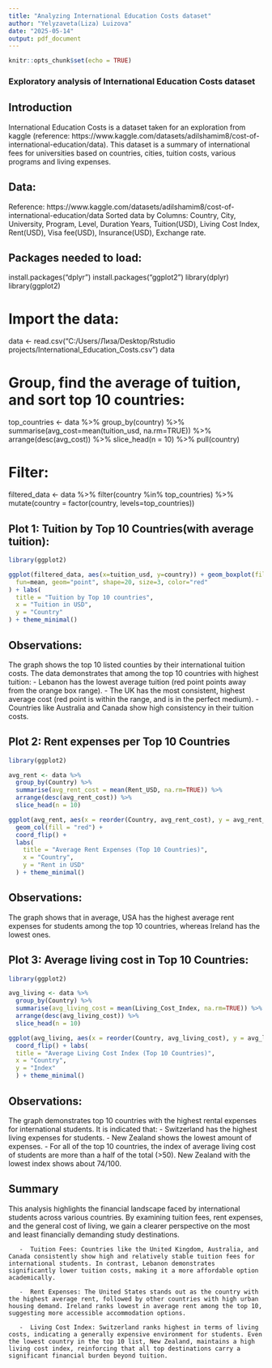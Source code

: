 ---
title: "Analyzing International Education Costs dataset"
author: "Yelyzaveta(Liza) Luizova"
date: "2025-05-14"
output: pdf_document
---

```{r setup, include=FALSE}
knitr::opts_chunk$set(echo = TRUE)
```

### Exploratory analysis of International Education Costs dataset

## Introduction

International Education Costs is a dataset taken for an exploration from kaggle (reference: https://www.kaggle.com/datasets/adilshamim8/cost-of-international-education/data). This dataset is a summary of international fees for universities based on countries, cities, tuition costs, various programs and living expenses. 

## Data:

Reference: https://www.kaggle.com/datasets/adilshamim8/cost-of-international-education/data
Sorted data by Columns: Country, City, University, Program, Level, Duration Years, Tuition(USD), Living Cost Index, Rent(USD), Visa fee(USD), Insurance(USD), Exchange rate. 

## Packages needed to load:
install.packages("dplyr")
install.packages("ggplot2")
library(dplyr)
library(ggplot2)

# Import the data:

data <- read.csv("C:/Users/Лиза/Desktop/Rstudio projects/International_Education_Costs.csv")
data

# Group, find the average of tuition, and sort top 10 countries:
top_countries <- data %>%
  group_by(country) %>%
  summarise(avg_cost=mean(tuition_usd, na.rm=TRUE)) %>%
  arrange(desc(avg_cost)) %>%
  slice_head(n = 10) %>%
  pull(country)
  
# Filter: 

filtered_data <- data %>%
  filter(country %in% top_countries) %>%
  mutate(country = factor(country, levels=top_countries))

## Plot 1: Tuition by Top 10 Countries(with average tuition):
```{r tuition-plot, echo=FALSE, fig.align='center', fig.width=7, fig.height=4}
library(ggplot2)

ggplot(filtered_data, aes(x=tuition_usd, y=country)) + geom_boxplot(fill="orange", color="black", notch=FALSE) + stat_summary(
  fun=mean, geom="point", shape=20, size=3, color="red"
) + labs(
  title = "Tuition by Top 10 countries", 
  x = "Tuition in USD",
  y = "Country"
) + theme_minimal()
```

## Observations: 
The graph shows the top 10 listed counties by their international tuition costs. The data demonstrates that among the top 10 countries with highest tuition: 
        -  Lebanon has the lowest average tuition (red point points away from the orange box range).
        -  The UK has the most consistent, highest average cost (red point is within the range, and is in the perfect medium). 
        -  Countries like Australia and Canada show high consistency in their tuition costs. 

## Plot 2: Rent expenses per Top 10 Countries
```{r rent-plot, echo=FALSE, fig.align='center', fig.width=7, fig.height=4}
library(ggplot2) 

avg_rent <- data %>%
  group_by(Country) %>%
  summarise(avg_rent_cost = mean(Rent_USD, na.rm=TRUE)) %>%
  arrange(desc(avg_rent_cost)) %>%
  slice_head(n = 10) 

ggplot(avg_rent, aes(x = reorder(Country, avg_rent_cost), y = avg_rent_cost)) +
  geom_col(fill = "red") +
  coord_flip() +
  labs(
    title = "Average Rent Expenses (Top 10 Countries)",
    x = "Country",
    y = "Rent in USD"
  ) + theme_minimal()
```

## Observations:
The graph shows that in average, USA has the highest average rent expenses for students among the top 10 countries, whereas Ireland has the lowest ones. 

        
## Plot 3: Average living cost in Top 10 Countries:
```{r living-plot, echo=FALSE, fig.align='center', fig.width=7, fig.height=4}
library(ggplot2)

avg_living <- data %>%
  group_by(Country) %>%
  summarise(avg_living_cost = mean(Living_Cost_Index, na.rm=TRUE)) %>%
  arrange(desc(avg_living_cost)) %>%
  slice_head(n = 10)

ggplot(avg_living, aes(x = reorder(Country, avg_living_cost), y = avg_living_cost)) + geom_col(fill = "purple") +
  coord_flip() + labs(
  title = "Average Living Cost Index (Top 10 Countries)", 
  x = "Country", 
  y = "Index"
  ) + theme_minimal()
```

## Observations:
The graph demonstrates top 10 countries with the highest rental expenses for international students. It is indicated that:
        -  Switzerland has the highest living expenses for students.
        -  New Zealand shows the lowest amount of expenses.
        -  For all of the top 10 countries, the index of average living cost of students are more than a half of the total (>50). New Zealand with the lowest index shows about 74/100. 
        
## Summary

This analysis highlights the financial landscape faced by international students across various countries. By examining tuition fees, rent expenses, and the general cost of living, we gain a clearer perspective on the most and least financially demanding study destinations.

       -  Tuition Fees: Countries like the United Kingdom, Australia, and Canada consistently show high and relatively stable tuition fees for international students. In contrast, Lebanon demonstrates significantly lower tuition costs, making it a more affordable option academically.

       -  Rent Expenses: The United States stands out as the country with the highest average rent, followed by other countries with high urban housing demand. Ireland ranks lowest in average rent among the top 10, suggesting more accessible accommodation options.

       -  Living Cost Index: Switzerland ranks highest in terms of living costs, indicating a generally expensive environment for students. Even the lowest country in the top 10 list, New Zealand, maintains a high living cost index, reinforcing that all top destinations carry a significant financial burden beyond tuition.
